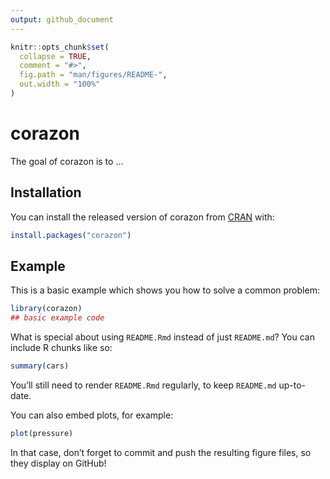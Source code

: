 ```yaml
---
output: github_document
---
```


<!-- README.md is generated from README.Rmd. Please edit that file -->

```r
knitr::opts_chunk$set(
  collapse = TRUE,
  comment = "#>",
  fig.path = "man/figures/README-",
  out.width = "100%"
)
```

# corazon

<!-- badges: start -->
<!-- badges: end -->

The goal of corazon is to ...

## Installation

You can install the released version of corazon from [CRAN](https://CRAN.R-project.org) with:

``` r
install.packages("corazon")
```

## Example

This is a basic example which shows you how to solve a common problem:

```r
library(corazon)
## basic example code
```

What is special about using `README.Rmd` instead of just `README.md`? You can include R chunks like so:

```r
summary(cars)
```

You'll still need to render `README.Rmd` regularly, to keep `README.md` up-to-date.

You can also embed plots, for example:

```r
plot(pressure)
```

In that case, don't forget to commit and push the resulting figure files, so they display on GitHub!
